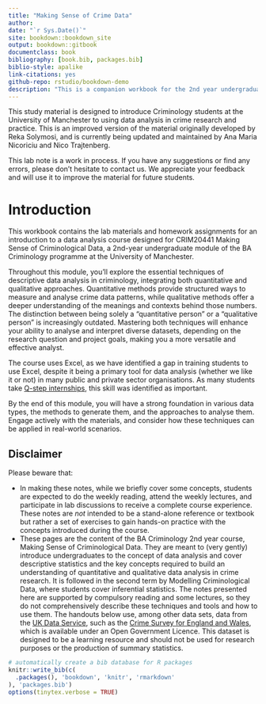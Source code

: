 ```yaml
--- 
title: "Making Sense of Crime Data"
author: 
date: "`r Sys.Date()`"
site: bookdown::bookdown_site
output: bookdown::gitbook
documentclass: book
bibliography: [book.bib, packages.bib]
biblio-style: apalike
link-citations: yes
github-repo: rstudio/bookdown-demo
description: "This is a companion workbook for the 2nd year undergraduate module CRIM20441 Making Sense of Criminological Data at the University of Manchester."
---
```

This study material is designed to introduce Criminology students at the University of Manchester to using data analysis in crime research and practice. This is an improved version of the material originally developed by Reka Solymosi, and is currently being updated and maintained by Ana Maria Nicoriciu and Nico Trajtenberg.



This lab note is a work in process. If you have any suggestions or find any errors, please don’t hesitate to contact us. We appreciate your feedback and will use it to improve the material for future students.

# Introduction {-}

This workbook contains the lab materials and homework assignments for an introduction to a data analysis course designed for CRIM20441 Making Sense of Criminological Data, a 2nd-year undergraduate module of the BA Criminology programme at the University of Manchester.

Throughout this module, you'll explore the essential techniques of descriptive data analysis in criminology, integrating both quantitative and qualitative approaches. Quantitative methods provide structured ways to measure and analyse crime data patterns, while qualitative methods offer a deeper understanding of the meanings and contexts behind those numbers. The distinction between being solely a "quantitative person" or a "qualitative person" is increasingly outdated. Mastering both techniques will enhance your ability to analyse and interpret diverse datasets, depending on the research question and project goals, making you a more versatile and effective analyst.

The course uses Excel, as we have identified a gap in training students to use Excel, despite it being a primary tool for data analysis (whether we like it or not) in many public and private sector organisations. As many students take [Q-step internships](https://www.humanities.manchester.ac.uk/q-step/), this skill was identified as important. 

By the end of this module, you will have a strong foundation in various data types, the methods to generate them, and the approaches to analyse them. Engage actively with the materials, and consider how these techniques can be applied in real-world scenarios.

## Disclaimer {-}

Please beware that:

- In making these notes, while we briefly cover some concepts, students are expected to do the weekly reading, attend the weekly lectures, and participate in lab discussions to receive a complete course experience. These notes are *not* intended to be a stand-alone reference or textbook but rather a set of exercises to gain hands-on practice with the concepts introduced during the course.
- These pages are the content of the BA Criminology 2nd year course, Making Sense of Criminological Data. They are meant to (very gently) introduce undergraduates to the concept of data analysis and cover descriptive statistics and the key concepts required to build an understanding of quantitative and qualitative data analysis in crime research. It is followed in the second term by Modelling Criminological Data, where students cover inferential statistics. The notes presented here are supported by compulsory reading and some lectures, so they do not comprehensively describe these techniques and tools and how to use them.
The handouts below use, among other data sets, data from the [UK Data Service](https://ukdataservice.ac.uk/), such as the [Crime Survey for England and Wales](https://beta.ukdataservice.ac.uk/datacatalogue/series/series?id=200009), which is available under an Open Government Licence. This dataset is designed to be a learning resource and should not be used for research purposes or the production of summary statistics.


```r
# automatically create a bib database for R packages
knitr::write_bib(c(
  .packages(), 'bookdown', 'knitr', 'rmarkdown'
), 'packages.bib')
options(tinytex.verbose = TRUE)
```
